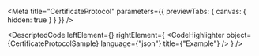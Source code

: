 
<Meta title="CertificateProtocol" parameters={{ previewTabs: { canvas: { hidden: true } } }} />

<DescriptedCode
  leftElement={<CertificateProtocolDesc />}
  rightElement={
    <CodeHighlighter
      object={CertificateProtocolSample}
      language={"json"}
      title={"Example"}
    />
  }
/>
